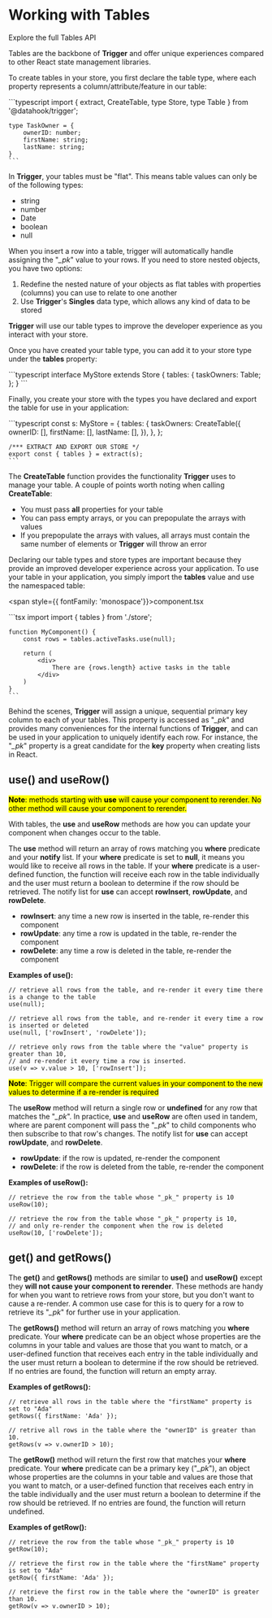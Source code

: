 
# Working with Tables

<Link to="/api#tables">Explore the full Tables API</Link>

Tables are the backbone of **Trigger** and offer unique experiences compared to other React state management libraries.

To create tables in your store, you first declare the table type, where each property represents a column/attribute/feature in our table:

<div className={codeWrapper}>
    ```typescript
    import { extract, CreateTable, type Store, type Table } from '@datahook/trigger';

    type TaskOwner = {
        ownerID: number;
        firstName: string;
        lastName: string;
    }
    ```
</div>


In **Trigger**, your tables must be "flat". This means table values can only be of the following types:

* string
* number
* Date
* boolean
* null

When you insert a row into a table, trigger will automatically handle assigning the "_\_pk_"  value to your rows. If you need to store nested objects, you have two options:

1. Redefine the nested nature of your objects as flat tables with properties (columns) you can use to relate to one another
2. Use **Trigger**'s **Singles** data type, which allows any kind of data to be stored

**Trigger** will use our table types to improve the developer experience as you interact with your store.

Once you have created your table type, you can add it to your store type under the **tables** property:

<div className={codeWrapper}>
    ```typescript
    interface MyStore extends Store {
        tables: {
            taskOwners: Table<TaskOwner>;
        };
    }
    ```
</div>

Finally, you create your store with the types you have declared and export the table for use in your application:

<div className={codeWrapper}>
    ```typescript
    const s: MyStore = {
        tables: {
            taskOwners: CreateTable<TaskOwner>({ ownerID: [], firstName: [], lastName: [], }),
        },
    };

    /*** EXTRACT AND EXPORT OUR STORE */
    export const { tables } = extract(s);
    ```
</div>

The **CreateTable** function provides the functionality **Trigger** uses to manage your table. A couple of points worth noting when calling **CreateTable**:

* You must pass **all** properties for your table
* You can pass empty arrays, or you can prepopulate the arrays with values
* If you prepopulate the arrays with values, all arrays must contain the same number of elements or **Trigger** will throw an error

Declaring our table types and store types are important because they provide an improved developer experience across your application. To use your table in your application, 
you simply import the **tables** value and use the namespaced table:

<span style={{ fontFamily: 'monospace'}}>component.tsx</span>

<div className={codeWrapper}>
    ```tsx
    import import { tables } from './store';

    function MyComponent() {
        const rows = tables.activeTasks.use(null);

        return (
            <div>
                There are {rows.length} active tasks in the table
            </div>
        )
    }
    ```
</div>

Behind the scenes, **Trigger** will assign a unique, sequential primary key column to each of your tables. This property is accessed as "_\_pk_" and provides many conveniences for the internal functions of **Trigger**, and can
be used in your application to uniquely identify each row. For instance, the "_\_pk_" property is a great candidate for the **key** property when creating lists in React.

## **use()** and **useRow()**

<mark>**Note**: methods starting with **use** will cause your component to rerender. No other method will cause your component to rerender.</mark>

With tables, the **use** and **useRow** methods are how you can update your component when changes occur to the table.

The **use** method will return an array of rows matching you **where** predicate and your **notify** list. If your **where** predicate is set to **null**, it means you would like to receive all rows in the table. If your **where** predicate is
a user-defined function, the function will receive each row in the table individually and the user must return a boolean to determine if the row should be retrieved. The notify list for **use** can accept 
**rowInsert**, **rowUpdate**, and **rowDelete**.

* **rowInsert**: any time a new row is inserted in the table, re-render this component
* **rowUpdate**: any time a row is updated in the table, re-render the component
* **rowDelete**: any time a row is deleted in the table, re-render the component

**Examples of **use()**:**

```tsx
// retrieve all rows from the table, and re-render it every time there is a change to the table
use(null);
```

```tsx
// retrieve all rows from the table, and re-render it every time a row is inserted or deleted
use(null, ['rowInsert', 'rowDelete']);
```

```tsx
// retrieve only rows from the table where the "value" property is greater than 10,
// and re-render it every time a row is inserted.
use(v => v.value > 10, ['rowInsert']);
```

<mark>**Note**: Trigger will compare the current values in your component to the new values to determine if a re-render is required</mark>

The **useRow** method will return a single row or **undefined** for any row that matches the "_\_pk_". In practice, **use** and **useRow** are often used in tandem, where are parent component will pass the "_\_pk_" to child components who
then subscribe to that row's changes. The notify list for **use** can accept **rowUpdate**, and **rowDelete**.

* **rowUpdate**: if the row is updated, re-render the component
* **rowDelete**: if the row is deleted from the table, re-render the component

**Examples of **useRow()**:**

```tsx
// retrieve the row from the table whose "_pk_" property is 10
useRow(10);
```

```tsx
// retrieve the row from the table whose "_pk_" property is 10,
// and only re-render the component when the row is deleted
useRow(10, ['rowDelete']);
```

## **get()** and **getRows()**

The **get()** and **getRows()** methods are similar to **use()** and **useRow()** except they **will not cause your component to rerender**. These methods are handy for when you want to retrieve rows from your store, but you don't
want to cause a re-render. A common use case for this is to query for a row to retrieve its "_\_pk_" for further use in your application.

The **getRows()** method will return an array of rows matching you **where** predicate. Your **where** predicate can be an object whose properties are the columns in your table and values are those that you want to match, or a
user-defined function that receives each entry in the table individually and the user must return a boolean to determine if the row should be retrieved. If no entries are found, the function will return an empty array.

**Examples of getRows():**

```tsx
// retrieve all rows in the table where the "firstName" property is set to "Ada"
getRows({ firstName: 'Ada' });
```

```tsx
// retrive all rows in the table where the "ownerID" is greater than 10.
getRows(v => v.ownerID > 10);
```

The **getRow()** method will return the first row that matches your **where** predicate. Your **where** predicate can be a primary key ("_\_pk_"), an object whose properties are the columns in your table and values
are those that you want to match, or a user-defined function that receives each entry in the table individually and the user must return a boolean to determine if the row should be retrieved.
If no entries are found, the function will return undefined.

**Examples of getRow():**

```tsx
// retrieve the row from the table whose "_pk_" property is 10
getRow(10);
```

```tsx
// retrieve the first row in the table where the "firstName" property is set to "Ada"
getRow({ firstName: 'Ada' });
```

```tsx
// retrieve the first row in the table where the "ownerID" is greater than 10.
getRow(v => v.ownerID > 10);
```